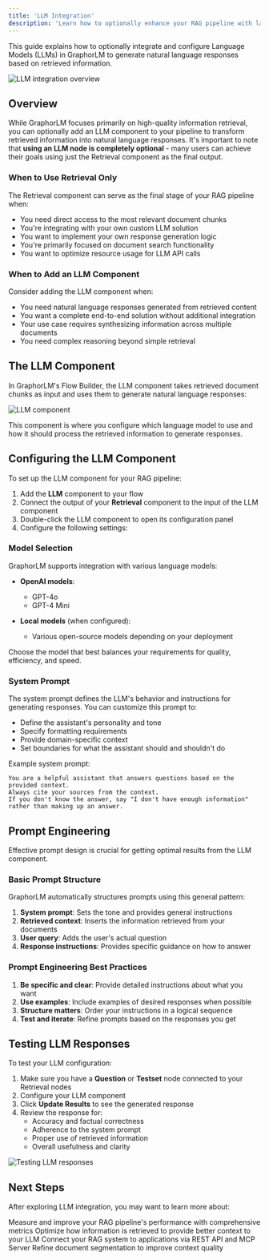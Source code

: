 ```yaml
---
title: 'LLM Integration'
description: 'Learn how to optionally enhance your RAG pipeline with language model integration'
---
```


This guide explains how to optionally integrate and configure Language Models (LLMs) in GraphorLM to generate natural language responses based on retrieved information.

<img
  className="block border rounded-2xl border-gray-950\/10 ring-2 ring-transparent"
  src="/images/llm-overview.png"
  alt="LLM integration overview"
/>

## Overview

While GraphorLM focuses primarily on high-quality information retrieval, you can optionally add an LLM component to your pipeline to transform retrieved information into natural language responses. It's important to note that **using an LLM node is completely optional** - many users can achieve their goals using just the Retrieval component as the final output.

### When to Use Retrieval Only

The Retrieval component can serve as the final stage of your RAG pipeline when:

- You need direct access to the most relevant document chunks
- You're integrating with your own custom LLM solution
- You want to implement your own response generation logic
- You're primarily focused on document search functionality
- You want to optimize resource usage for LLM API calls

### When to Add an LLM Component

Consider adding the LLM component when:

- You need natural language responses generated from retrieved content
- You want a complete end-to-end solution without additional integration
- Your use case requires synthesizing information across multiple documents
- You need complex reasoning beyond simple retrieval

## The LLM Component

In GraphorLM's Flow Builder, the LLM component takes retrieved document chunks as input and uses them to generate natural language responses:

<img
  className="block border rounded-2xl border-gray-950\/10 ring-2 ring-transparent"
  src="/images/llm-component.png"
  alt="LLM component"
/>

This component is where you configure which language model to use and how it should process the retrieved information to generate responses.

## Configuring the LLM Component

To set up the LLM component for your RAG pipeline:

1. Add the **LLM** component to your flow
2. Connect the output of your **Retrieval** component to the input of the LLM component
3. Double-click the LLM component to open its configuration panel
4. Configure the following settings:

### Model Selection

GraphorLM supports integration with various language models:

- **OpenAI models**:
  - GPT-4o
  - GPT-4 Mini

- **Local models** (when configured):
  - Various open-source models depending on your deployment

Choose the model that best balances your requirements for quality, efficiency, and speed.

### System Prompt

The system prompt defines the LLM's behavior and instructions for generating responses. You can customize this prompt to:

- Define the assistant's personality and tone
- Specify formatting requirements
- Provide domain-specific context
- Set boundaries for what the assistant should and shouldn't do

Example system prompt:
```
You are a helpful assistant that answers questions based on the provided context.
Always cite your sources from the context.
If you don't know the answer, say "I don't have enough information" rather than making up an answer.
```

## Prompt Engineering

Effective prompt design is crucial for getting optimal results from the LLM component.

### Basic Prompt Structure

GraphorLM automatically structures prompts using this general pattern:

1. **System prompt**: Sets the tone and provides general instructions
2. **Retrieved context**: Inserts the information retrieved from your documents
3. **User query**: Adds the user's actual question
4. **Response instructions**: Provides specific guidance on how to answer

### Prompt Engineering Best Practices

1. **Be specific and clear**: Provide detailed instructions about what you want
2. **Use examples**: Include examples of desired responses when possible
3. **Structure matters**: Order your instructions in a logical sequence
4. **Test and iterate**: Refine prompts based on the responses you get

## Testing LLM Responses

To test your LLM configuration:

1. Make sure you have a **Question** or **Testset** node connected to your Retrieval nodes
2. Configure your LLM component
3. Click **Update Results** to see the generated response
4. Review the response for:
   - Accuracy and factual correctness
   - Adherence to the system prompt
   - Proper use of retrieved information
   - Overall usefulness and clarity

<img
  className="block border rounded-2xl border-gray-950\/10 ring-2 ring-transparent"
  src="/images/llm-overview.png"
  alt="Testing LLM responses"
/>

## Next Steps

After exploring LLM integration, you may want to learn more about:

<CardGroup cols={2}>
  <Card
    title="Evaluation"
    icon="square-poll-vertical"
    href="/guides/evaluation"
  >
    Measure and improve your RAG pipeline's performance with comprehensive metrics
  </Card>
  <Card
    title="Retrieval"
    icon="magnifying-glass"
    href="/guides/retrieval"
  >
    Optimize how information is retrieved to provide better context to your LLM
  </Card>
  <Card
    title="Integrate Workflow"
    icon="plug"
    href="/guides/integrate-workflow"
  >
    Connect your RAG system to applications via REST API and MCP Server
  </Card>
  <Card
    title="Chunking"
    icon="file-dashed-line"
    href="/guides/chunking"
  >
    Refine document segmentation to improve context quality
  </Card>
</CardGroup>
